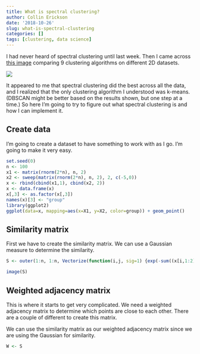 ```yaml
---
title: What is spectral clustering?
author: Collin Erickson
date: '2018-10-26'
slug: what-is-spectral-clustering
categories: []
tags: [clustering, data science]
---
```


I had never heard of spectral clustering until last week.
Then I came across
[this image](http://scikit-learn.org/stable/_images/sphx_glr_plot_cluster_comparison_001.png)
comparing 9 clustering algorithms on different 2D datasets.

![](http://scikit-learn.org/stable/_images/sphx_glr_plot_cluster_comparison_001.png)

It appeared to me that spectral clustering did the best across all the data,
and I realized that the only clustering algorithm I understood was k-means.
(DBSCAN might be better based on the results shown, but one step at a time.)
So here I'm going to try to figure out what spectral clustering is and how I can implement it.

## Create data

I'm going to create a dataset to have something to work with as I go.
I'm going to make it very easy.

```r
set.seed(0)
n <- 100
x1 <- matrix(rnorm(2*n), n, 2)
x2 <- sweep(matrix(rnorm(2*n), n, 2), 2, c(-5,0))
x <- rbind(cbind(x1,1), cbind(x2, 2))
x <- data.frame(x)
x[,3] <- as.factor(x[,3])
names(x)[3] <- "group"
library(ggplot2)
ggplot(data=x, mapping=aes(x=X1, y=X2, color=group)) + geom_point()
```

## Similarity matrix

First we have to create the similarity matrix.
We can use a Gaussian measure to determine the similarity.

```r
S <- outer(1:n, 1:n, Vectorize(function(i,j, sig=1) {exp(-sum((x[i,1:2]-x[j,1:2])^2)/2/sig^2)}))
```

```r
image(S)
```


## Weighted adjacency matrix

This is where it starts to get very complicated.
We need a weighted adjacency matrix to determine which points are close to each other.
There are a couple of different to create this matrix.

We can use the similarity matrix as our weighted adjacency matrix since we
are using the Gaussian for similarity.

```r
W <- S
```

